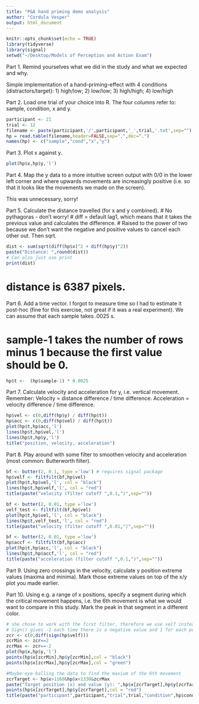 ```yaml
---
title: "P&A hand priming demo analysis"
author: "Cordula Vesper"
output: html_document
---
```


```r
knitr::opts_chunk$set(echo = TRUE)
library(tidyverse)
library(signal)
setwd("~/Desktop/Models of Perception and Action Exam")
```

Part 1. Remind yourselves what we did in the study and what we expected and why.

Simple implementation of a hand-priming-effect with 4 conditions (distractors/target): 1) high/low; 2) low/low; 3) high/high; 4) low/high


Part 2. Load one trial of your choice into R. The four columns refer to: sample, condition, x and y.

```r
participant <- 21
trial <- 12
filename <- paste(participant,'/',participant,'_',trial,'.txt',sep="")
hp = read.table(filename,header=FALSE,sep=",",dec=".")
names(hp) <- c("sample","cond","x","y") 
```

Part 3. Plot x against y.

```r
plot(hp$x,hp$y,'l')
```

Part 4. Map the y data to a more intuitive screen output with 0/0 in the lower left corner and where upwards movements are increasingly positive (i.e. so that it looks like the movements we made on the screen). 

This was unnecessary, sorry!


Part 5. Calculate the distance travelled (for x and y combined).
# No pythagoras - don't worry! 
# diff = default lag1, which means that it takes the previous value and calculates the difference. 
# Raised to the power of two because we don't want the negative and positive values to cancel each other out. Then sqrt.
```r
dist <- sum(sqrt(diff(hp$x)^2 + diff(hp$y)^2)) 
paste("Distance: ",round(dist))
# Can also just use print
print(dist)
```
# distance is 6387 pixels. 


Part 6. Add a time vector. I forgot to measure time so I had to estimate it post-hoc (fine for this exercise, not great if it was a real experiment). We can assume that each sample takes .0025 s.

# sample-1 takes the number of rows minus 1 because the first value should be 0. 
```r
hp$t <-  (hp$sample-1) * 0.0025
```


Part 7. Calculate velocity and acceleration for y, i.e. vertical movement. Remember: Velocity = distance difference / time difference. Acceleration = velocity difference / time difference.

```r
hp$vel <- c(0,diff(hp$y) / diff(hp$t))
hp$acc <- c(0,diff(hp$vel) / diff(hp$t))
plot(hp$t,hp$acc,'l')
lines(hp$t,hp$vel,'l')
lines(hp$t,hp$y,'l')
title("position, velocity, acceleration")
```

Part 8. Play around with some filter to smoothen velocity and acceleration (most common: Butterworth filter).

```r
bf <- butter(2, 0.1, type ='low') # requires signal package
hp$velf <- filtfilt(bf,hp$vel)
plot(hp$t,hp$vel,'l', col = "black")
lines(hp$t,hp$velf,'l', col = "red")
title(paste("velocity (filter cutoff ",0.1,")",sep=""))

bf <- butter(2, 0.01, type ='low')
velf_test <- filtfilt(bf,hp$vel)
plot(hp$t,hp$vel,'l', col = "black")
lines(hp$t,velf_test,'l', col = "red")
title(paste("velocity (filter cutoff ",0.01,")",sep=""))

bf <- butter(2, 0.01, type ='low')
hp$accf <- filtfilt(bf,hp$acc)
plot(hp$t,hp$acc,'l', col = "black")
lines(hp$t,hp$accf,'l', col = "red")
title(paste("acceleration (filter cutoff ",0.1,")",sep=""))
```

Part 9. Using zero crossings in the velocity, calculate y position extreme values (maxima and minima). Mark those extreme values on top of the x/y plot you made earlier.

Part 10. Using e.g. a range of x positions, specify a segment during which the critical movement happens, i.e. the 6th movement is what we would want to compare in this study. Mark the peak in that segment in a different color.

```r
# she chose to work with the first filter, therefore we use velf instead of vel. 
# Sign() gives -1 each time there is a negative value and 1 for each positive value. Buy finding the difference between each value after each other with dff(), we will get -2 each time there it shifts from being a positive to a negative velocity. And a2 when it goes from being a negative to a positive velocity. 
zcr <- c(0,diff(sign(hp$velf)))
zcrMin <- zcr==2
zcrMax <- zcr==-2
plot(hp$x,hp$y,'l')
points(hp$x[zcrMin],hp$y[zcrMin],col = "black")
points(hp$x[zcrMax],hp$y[zcrMax],col = "green")

#Maybe eye-balling the data to find the maxium of the 6th movement
zcrTarget <- hp$x>1160&hp$x<1330&zcrMax
paste("Target position (x) and value (y): ",hp$x[zcrTarget],hp$y[zcrTarget])
points(hp$x[zcrTarget],hp$y[zcrTarget],col = "red")
title(paste("participant",participant,"trial",trial,"condition",hp$cond[1]))
```
